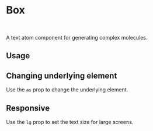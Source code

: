 

<Meta of={Stories} />

# Box

<br />

A text atom component for generating complex molecules.

## Usage

<Canvas of={Stories.Base} />

## Changing underlying element

Use the `as` prop to change the underlying element.

<Canvas of={Stories.BaseAs} />

## Responsive

Use the `lg` prop to set the text size for large screens.

<Canvas of={Stories.Responsive} />
